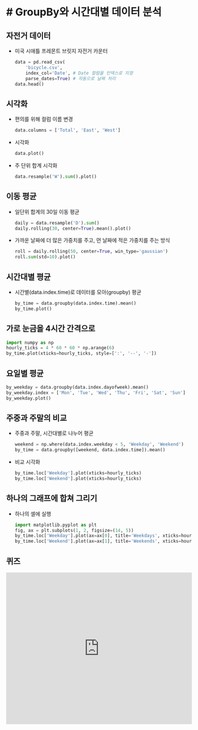 # # GroupBy와 시간대별 데이터 분석

## 자전거 데이터
- 미국 시애틀 프레몬트 브릿지 자전거 카운터
  ```python
  data = pd.read_csv(
      'bicycle.csv',
      index_col='Date', # Date 컬럼을 인덱스로 지정
      parse_dates=True) # 자동으로 날짜 처리
  data.head()
  ```


## 시각화
- 편의를 위해 컬럼 이름 변경
  ```python
  data.columns = ['Total', 'East', 'West']
  ```
- 시각화
  ```python
  data.plot()
  ```
- 주 단위 합계 시각화
  ```python
  data.resample('W').sum().plot()
  ```


## 이동 평균
- 일단위 합계의 30일 이동 평균
  ```python
  daily = data.resample('D').sum()
  daily.rolling(30, center=True).mean().plot()
  ```
- 가까운 날짜에 더 많은 가중치를 주고, 먼 날짜에 적은 가중치를 주는 방식
  ```python
  roll = daily.rolling(50, center=True, win_type='gaussian')
  roll.sum(std=10).plot()
  ```


## 시간대별 평균
- 시간별(data.index.time)로 데이터를 모아(groupby) 평균
  ```python
  by_time = data.groupby(data.index.time).mean()
  by_time.plot()
  ```


## 가로 눈금을 4시간 간격으로
```python
import numpy as np
hourly_ticks = 4 * 60 * 60 * np.arange(6)
by_time.plot(xticks=hourly_ticks, style=[':', '--', '-'])
```


## 요일별 평균
```python
by_weekday = data.groupby(data.index.dayofweek).mean()
by_weekday.index = ['Mon', 'Tue', 'Wed', 'Thu', 'Fri', 'Sat', 'Sun']
by_weekday.plot()
```


## 주중과 주말의 비교
- 주중과 주말, 시간대별로 나누어 평균
  ```python
  weekend = np.where(data.index.weekday < 5, 'Weekday', 'Weekend')
  by_time = data.groupby([weekend, data.index.time]).mean()
  ```
- 비교 시각화
  ```python
  by_time.loc['Weekday'].plot(xticks=hourly_ticks)
  by_time.loc['Weekend'].plot(xticks=hourly_ticks)
  ```


## 하나의 그래프에 합쳐 그리기
- 하나의 셀에 실행
  ```python
  import matplotlib.pyplot as plt
  fig, ax = plt.subplots(1, 2, figsize=(14, 5))
  by_time.loc['Weekday'].plot(ax=ax[0], title='Weekdays', xticks=hourly_ticks)
  by_time.loc['Weekend'].plot(ax=ax[1], title='Weekends', xticks=hourly_ticks)
  ```

## 퀴즈

<iframe src="https://tally.so/embed/mKAPMK?alignLeft=1&hideTitle=1&transparentBackground=1&dynamicHeight=1" loading="lazy" width="100%" height="412" frameborder="0" marginheight="0" marginwidth="0" title="[시계열] group by"></iframe>